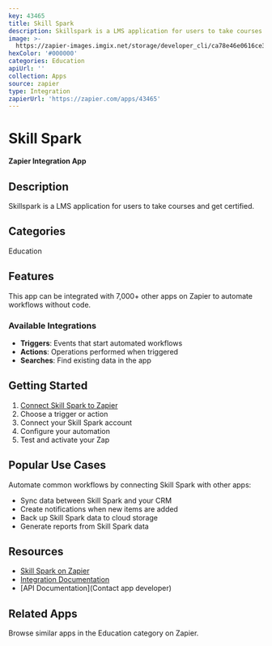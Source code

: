 ```yaml
---
key: 43465
title: Skill Spark
description: Skillspark is a LMS application for users to take courses and get certified.
image: >-
  https://zapier-images.imgix.net/storage/developer_cli/ca78e46e0616ce367ce41d4d4c8b11cd_2.png?auto=format%2Ccompress&ixlib=python-3.0.0&q=50
hexColor: '#000000'
categories: Education
apiUrl: ''
collection: Apps
source: zapier
type: Integration
zapierUrl: 'https://zapier.com/apps/43465'
---
```

# Skill Spark

**Zapier Integration App**

## Description

Skillspark is a LMS application for users to take courses and get certified.

## Categories

Education

## Features

This app can be integrated with 7,000+ other apps on Zapier to automate workflows without code.

### Available Integrations

- **Triggers**: Events that start automated workflows
- **Actions**: Operations performed when triggered
- **Searches**: Find existing data in the app

## Getting Started

1. [Connect Skill Spark to Zapier](https://zapier.com/apps/43465)
2. Choose a trigger or action
3. Connect your Skill Spark account
4. Configure your automation
5. Test and activate your Zap

## Popular Use Cases

Automate common workflows by connecting Skill Spark with other apps:

- Sync data between Skill Spark and your CRM
- Create notifications when new items are added
- Back up Skill Spark data to cloud storage
- Generate reports from Skill Spark data

## Resources

- [Skill Spark on Zapier](https://zapier.com/apps/43465)
- [Integration Documentation](https://zapier.com/apps/43465/integrations)
- [API Documentation](Contact app developer)

## Related Apps

Browse similar apps in the Education category on Zapier.

